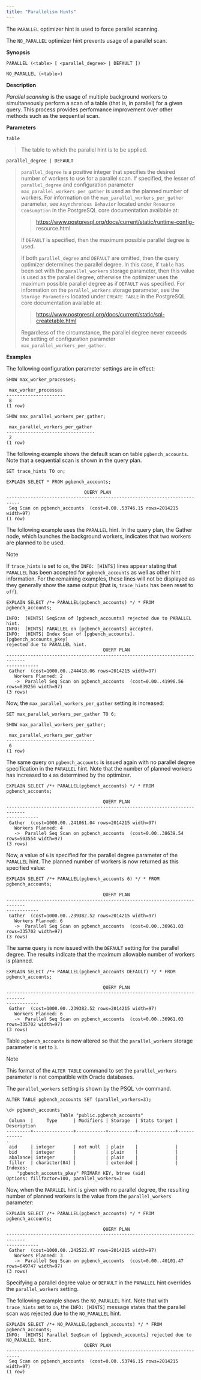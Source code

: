 ```yaml
---
title: "Parallelism Hints"
---
```


<div id="parallelism_hints" class="registered_link"></div>

The `PARALLEL` optimizer hint is used to force parallel scanning.

The `NO_PARALLEL` optimizer hint prevents usage of a parallel scan.

**Synopsis**

```
PARALLEL (<table> [ <parallel_degree> | DEFAULT ])

NO_PARALLEL (<table>)
```

**Description**

*Parallel scanning* is the usage of multiple background workers to simultaneously perform a scan of a table (that is, in parallel) for a given query. This process provides performance improvement over other methods such as the sequential scan.

**Parameters**

`table`

> The table to which the parallel hint is to be applied.

`parallel_degree | DEFAULT`

> `parallel_degree` is a positive integer that specifies the desired number of workers to use for a parallel scan. If specified, the lesser of `parallel_degree` and configuration parameter `max_parallel_workers_per_gather` is used as the planned number of workers. For information on the `max_parallel_workers_per_gather` parameter, see `Asynchronous Behavior` located under `Resource Consumption` in the PostgreSQL core documentation available at:
>
> > <https://www.postgresql.org/docs/current/static/runtime-config-> resource.html
>
> If `DEFAULT` is specified, then the maximum possible parallel degree is used.
>
> If both `parallel_degree` and `DEFAULT` are omitted, then the query optimizer determines the parallel degree. In this case, if `table` has been set with the `parallel_workers` storage parameter, then this value is used as the parallel degree, otherwise the optimizer uses the maximum possible parallel degree as if `DEFAULT` was specified. For information on the `parallel_workers` storage parameter, see the `Storage Parameters` located under `CREATE TABLE` in the PostgreSQL core documentation available at:
>
> > <https://www.postgresql.org/docs/current/static/sql-createtable.html>
>
> Regardless of the circumstance, the parallel degree never exceeds the setting of configuration parameter `max_parallel_workers_per_gather`.

**Examples**

The following configuration parameter settings are in effect:

```
SHOW max_worker_processes;

 max_worker_processes
----------------------
 8
(1 row)

SHOW max_parallel_workers_per_gather;

 max_parallel_workers_per_gather
---------------------------------
 2
(1 row)
```

The following example shows the default scan on table `pgbench_accounts`. Note that a sequential scan is shown in the query plan.

```
SET trace_hints TO on;

EXPLAIN SELECT * FROM pgbench_accounts;

                             QUERY PLAN
---------------------------------------------------------------------------
 Seq Scan on pgbench_accounts  (cost=0.00..53746.15 rows=2014215 width=97)
(1 row)
```

The following example uses the `PARALLEL` hint. In the query plan, the Gather node, which launches the background workers, indicates that two workers are planned to be used.

<div class="note">

<div class="title">

Note

</div>

If `trace_hints` is set to `on`, the `INFO: [HINTS]` lines appear stating that `PARALLEL` has been accepted for `pgbench_accounts` as well as other hint information. For the remaining examples, these lines will not be displayed as they generally show the same output (that is, `trace_hints` has been reset to `off`).

</div>

```
EXPLAIN SELECT /*+ PARALLEL(pgbench_accounts) */ * FROM pgbench_accounts;

INFO:  [HINTS] SeqScan of [pgbench_accounts] rejected due to PARALLEL hint.
INFO:  [HINTS] PARALLEL on [pgbench_accounts] accepted.
INFO:  [HINTS] Index Scan of [pgbench_accounts].[pgbench_accounts_pkey]
rejected due to PARALLEL hint.
                                    QUERY PLAN
-----------------------------------------------------------------------------
------------
 Gather  (cost=1000.00..244418.06 rows=2014215 width=97)
   Workers Planned: 2
   ->  Parallel Seq Scan on pgbench_accounts  (cost=0.00..41996.56
rows=839256 width=97)
(3 rows)
```

Now, the `max_parallel_workers_per_gather` setting is increased:

```
SET max_parallel_workers_per_gather TO 6;

SHOW max_parallel_workers_per_gather;

 max_parallel_workers_per_gather
---------------------------------
 6
(1 row)
```

The same query on `pgbench_accounts` is issued again with no parallel degree specification in the `PARALLEL` hint. Note that the number of planned workers has increased to `4` as determined by the optimizer.

```
EXPLAIN SELECT /*+ PARALLEL(pgbench_accounts) */ * FROM pgbench_accounts;

                                    QUERY PLAN
-----------------------------------------------------------------------------
------------
 Gather  (cost=1000.00..241061.04 rows=2014215 width=97)
   Workers Planned: 4
   ->  Parallel Seq Scan on pgbench_accounts  (cost=0.00..38639.54
rows=503554 width=97)
(3 rows)
```

Now, a value of `6` is specified for the parallel degree parameter of the `PARALLEL` hint. The planned number of workers is now returned as this specified value:

```
EXPLAIN SELECT /*+ PARALLEL(pgbench_accounts 6) */ * FROM pgbench_accounts;

                                    QUERY PLAN
-----------------------------------------------------------------------------
------------
 Gather  (cost=1000.00..239382.52 rows=2014215 width=97)
   Workers Planned: 6
   ->  Parallel Seq Scan on pgbench_accounts  (cost=0.00..36961.03
rows=335702 width=97)
(3 rows)
```

The same query is now issued with the `DEFAULT` setting for the parallel degree. The results indicate that the maximum allowable number of workers is planned.

```
EXPLAIN SELECT /*+ PARALLEL(pgbench_accounts DEFAULT) */ * FROM
pgbench_accounts;

                                    QUERY PLAN
-----------------------------------------------------------------------------
------------
 Gather  (cost=1000.00..239382.52 rows=2014215 width=97)
   Workers Planned: 6
   ->  Parallel Seq Scan on pgbench_accounts  (cost=0.00..36961.03
rows=335702 width=97)
(3 rows)
```

Table `pgbench_accounts` is now altered so that the `parallel_workers` storage parameter is set to `3`.

<div class="note">

<div class="title">

Note

</div>

This format of the `ALTER TABLE` command to set the `parallel_workers` parameter is not compatible with Oracle databases.

</div>

The `parallel_workers` setting is shown by the PSQL `\d+` command.

```
ALTER TABLE pgbench_accounts SET (parallel_workers=3);

\d+ pgbench_accounts
                    Table "public.pgbench_accounts"
 Column  |     Type      | Modifiers | Storage  | Stats target | Description
---------+---------------+-----------+----------+--------------+------------
-
 aid     | integer       | not null  | plain    |              |
 bid     | integer       |           | plain    |              |
 abalance| integer       |           | plain    |              |
 filler  | character(84) |           | extended |              |
Indexes:
    "pgbench_accounts_pkey" PRIMARY KEY, btree (aid)
Options: fillfactor=100, parallel_workers=3
```

Now, when the `PARALLEL` hint is given with no parallel degree, the resulting number of planned workers is the value from the `parallel_workers` parameter:

```
EXPLAIN SELECT /*+ PARALLEL(pgbench_accounts) */ * FROM pgbench_accounts;

                                    QUERY PLAN
-----------------------------------------------------------------------------
------------
 Gather  (cost=1000.00..242522.97 rows=2014215 width=97)
   Workers Planned: 3
   ->  Parallel Seq Scan on pgbench_accounts  (cost=0.00..40101.47
rows=649747 width=97)
(3 rows)
```

Specifying a parallel degree value or `DEFAULT` in the `PARALLEL` hint overrides the `parallel_workers` setting.

The following example shows the `NO_PARALLEL` hint. Note that with `trace_hints` set to `on`, the `INFO: [HINTS]` message states that the parallel scan was rejected due to the `NO_PARALLEL` hint.

```
EXPLAIN SELECT /*+ NO_PARALLEL(pgbench_accounts) */ * FROM pgbench_accounts;
INFO:  [HINTS] Parallel SeqScan of [pgbench_accounts] rejected due to
NO_PARALLEL hint.
                             QUERY PLAN
---------------------------------------------------------------------------
 Seq Scan on pgbench_accounts  (cost=0.00..53746.15 rows=2014215 width=97)
(1 row)
```
